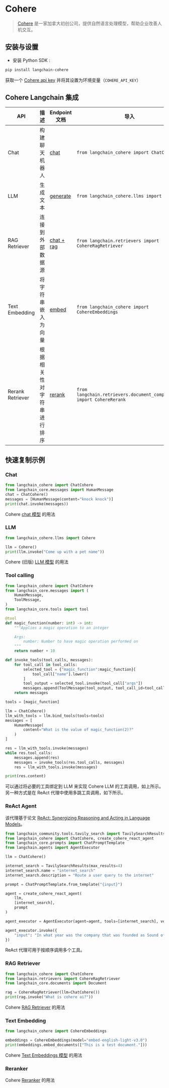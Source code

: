 # Cohere

>[Cohere](https://cohere.ai/about) 是一家加拿大初创公司，提供自然语言处理模型，帮助企业改善人机交互。

## 安装与设置
- 安装 Python SDK :
```bash
pip install langchain-cohere
```

获取一个 [Cohere api key](https://dashboard.cohere.ai/) 并将其设置为环境变量（`COHERE_API_KEY`）

## Cohere Langchain 集成

|API|描述|Endpoint 文档|导入|使用示例|
|---|---|---|---|---|
|Chat|构建聊天机器人|[chat](https://docs.cohere.com/reference/chat)|`from langchain_cohere import ChatCohere`|[cohere.ipynb](/docs/integrations/chat/cohere)|
|LLM|生成文本|[generate](https://docs.cohere.com/reference/generate)|`from langchain_cohere.llms import Cohere`|[cohere.ipynb](/docs/integrations/llms/cohere)|
|RAG Retriever|连接到外部数据源|[chat + rag](https://docs.cohere.com/reference/chat)|`from langchain.retrievers import CohereRagRetriever`|[cohere.ipynb](/docs/integrations/retrievers/cohere)|
|Text Embedding|将字符串嵌入为向量|[embed](https://docs.cohere.com/reference/embed)|`from langchain_cohere import CohereEmbeddings`|[cohere.ipynb](/docs/integrations/text_embedding/cohere)|
|Rerank Retriever|根据相关性对字符串进行排序|[rerank](https://docs.cohere.com/reference/rerank)|`from langchain.retrievers.document_compressors import CohereRerank`|[cohere.ipynb](/docs/integrations/retrievers/cohere-reranker)|

## 快速复制示例

### Chat

```python
from langchain_cohere import ChatCohere
from langchain_core.messages import HumanMessage
chat = ChatCohere()
messages = [HumanMessage(content="knock knock")]
print(chat.invoke(messages))
```

Cohere [chat 模型](/docs/integrations/chat/cohere) 的用法

### LLM


```python
from langchain_cohere.llms import Cohere

llm = Cohere()
print(llm.invoke("Come up with a pet name"))
```

Cohere (旧版) [LLM 模型](/docs/integrations/llms/cohere) 的用法

### Tool calling
```python
from langchain_cohere import ChatCohere
from langchain_core.messages import (
    HumanMessage,
    ToolMessage,
)
from langchain_core.tools import tool

@tool
def magic_function(number: int) -> int:
    """Applies a magic operation to an integer

    Args:
        number: Number to have magic operation performed on
    """
    return number + 10

def invoke_tools(tool_calls, messages):
    for tool_call in tool_calls:
        selected_tool = {"magic_function":magic_function}[
            tool_call["name"].lower()
        ]
        tool_output = selected_tool.invoke(tool_call["args"])
        messages.append(ToolMessage(tool_output, tool_call_id=tool_call["id"]))
    return messages

tools = [magic_function]

llm = ChatCohere()
llm_with_tools = llm.bind_tools(tools=tools)
messages = [
    HumanMessage(
        content="What is the value of magic_function(2)?"
    )
]

res = llm_with_tools.invoke(messages)
while res.tool_calls:
    messages.append(res)
    messages = invoke_tools(res.tool_calls, messages)
    res = llm_with_tools.invoke(messages)

print(res.content)
```
可以通过将必要的工具绑定到 LLM 来实现 Cohere LLM 的工具调用，如上所示。
另一种方式是在 ReAct 代理中使用多跳工具调用，如下所示。

### ReAct Agent

该代理基于论文
[ReAct: Synergizing Reasoning and Acting in Language Models](https://arxiv.org/abs/2210.03629)。

```python
from langchain_community.tools.tavily_search import TavilySearchResults
from langchain_cohere import ChatCohere, create_cohere_react_agent
from langchain_core.prompts import ChatPromptTemplate
from langchain.agents import AgentExecutor

llm = ChatCohere()

internet_search = TavilySearchResults(max_results=4)
internet_search.name = "internet_search"
internet_search.description = "Route a user query to the internet"

prompt = ChatPromptTemplate.from_template("{input}")

agent = create_cohere_react_agent(
    llm,
    [internet_search],
    prompt
)

agent_executor = AgentExecutor(agent=agent, tools=[internet_search], verbose=True)

agent_executor.invoke({
    "input": "In what year was the company that was founded as Sound of Music added to the S&P 500?",
})
```
ReAct 代理可用于按顺序调用多个工具。

### RAG Retriever

```python
from langchain_cohere import ChatCohere
from langchain.retrievers import CohereRagRetriever
from langchain_core.documents import Document

rag = CohereRagRetriever(llm=ChatCohere())
print(rag.invoke("What is cohere ai?"))
```

Cohere [RAG Retriever](/docs/integrations/retrievers/cohere) 的用法

### Text Embedding

```python
from langchain_cohere import CohereEmbeddings

embeddings = CohereEmbeddings(model="embed-english-light-v3.0")
print(embeddings.embed_documents(["This is a test document."]))
```

Cohere [Text Embeddings 模型](/docs/integrations/text_embedding/cohere) 的用法

### Reranker

Cohere [Reranker](/docs/integrations/retrievers/cohere-reranker) 的用法